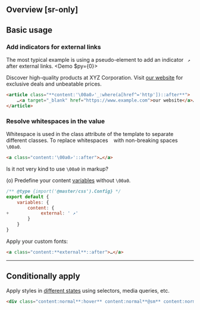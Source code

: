 ## Overview [sr-only]
<Overview/>

## Basic usage
### Add indicators for external links
The most typical example is using a pseudo-element to add an indicator ` ↗` after external links.
<Demo $py={0}>
    <DemoPanel>
        <p class="my:0">Discover high-quality products at XYZ Corporation. Visit [our website](https://www.example.com) for exclusive deals and unbeatable prices.</p>
    </DemoPanel>
</Demo>
```html
<article class="**content:'\00a0↗'_:where(a[href^='http'])::after**">
    …<a target="_blank" href="https://www.example.com">our website</a>…
</article>
```

### Resolve whitespaces in the value
Whitespace is used in the class attribute of the template to separate different classes. To replace whitespaces ` ` with non-breaking spaces `\00a0`.
```html
<a class="content:'\00a0↗'::after">…</a>
```
Is it not very kind to use `\00a0` in markup?

(o) Predefine your content [variables](/docs/variables) without `\00a0`.
```js name=master.css.js
/** @type {import('@master/css').Config} */
export default {
    variables: {
        content: {
+            external: ' ↗' 
        }
    }
}
```
Apply your custom fonts:
```html
<a class="content:**external**::after">…</a>
```

---

## Conditionally apply
Apply styles in [different states](/docs/states-and-queries) using selectors, media queries, etc.
```html
<div class="content:normal**:hover** content:normal**@sm** content:normal**@dark** content:normal**@print**">…</div>
```


